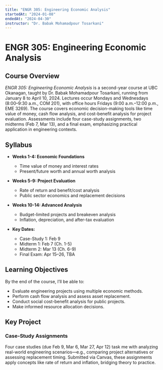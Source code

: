 ```yaml
---
title: "ENGR 305: Engineering Economic Analysis"
startedAt: "2024-01-08"
endedAt: "2024-04-30"
instructor: "Dr. Babak Mohamadpour Tosarkani"
---
```

# ENGR 305: Engineering Economic Analysis

## Course Overview

*ENGR 305: Engineering Economic Analysis* is a second-year course at UBC Okanagan, taught by Dr. Babak Mohamadpour Tosarkani, running from January 8 to April 10, 2024. Lectures occur Mondays and Wednesdays (8:00–9:30 a.m., COM 201), with office hours Fridays (9:00 a.m.–12:00 p.m., EME 3269). The course covers economic decision-making tools like time value of money, cash flow analysis, and cost-benefit analysis for project evaluation. Assessments include four case-study assignments, two midterms (Feb 7, Mar 13), and a final exam, emphasizing practical application in engineering contexts.

## Syllabus

- **Weeks 1-4: Economic Foundations**  
  - Time value of money and interest rates  
  - Present/future worth and annual worth analysis  

- **Weeks 5-9: Project Evaluation**  
  - Rate of return and benefit/cost analysis  
  - Public sector economics and replacement decisions  

- **Weeks 10-14: Advanced Analysis**  
  - Budget-limited projects and breakeven analysis  
  - Inflation, depreciation, and after-tax evaluation  

- **Key Dates:**  
  - Case-Study 1: Feb 9  
  - Midterm 1: Feb 7 (Ch. 1-5)  
  - Midterm 2: Mar 13 (Ch. 6-9)  
  - Final Exam: Apr 15–26, TBA  

## Learning Objectives

By the end of the course, I’ll be able to:  
- Evaluate engineering projects using multiple economic methods.  
- Perform cash flow analysis and assess asset replacement.  
- Conduct social cost-benefit analysis for public projects.  
- Make informed resource allocation decisions.  

## Key Project

### Case-Study Assignments  
Four case studies (due Feb 9, Mar 6, Mar 27, Apr 12) task me with analyzing real-world engineering scenarios—e.g., comparing project alternatives or assessing replacement timing. Submitted via Canvas, these assignments apply concepts like rate of return and inflation, bridging theory to practice.

